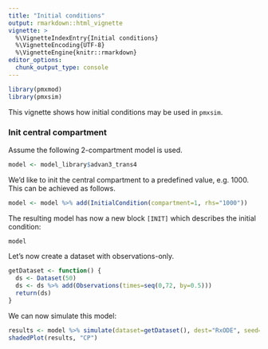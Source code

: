 ```yaml
---
title: "Initial conditions"
output: rmarkdown::html_vignette
vignette: >
  %\VignetteIndexEntry{Initial conditions}
  %\VignetteEncoding{UTF-8}
  %\VignetteEngine{knitr::rmarkdown}
editor_options: 
  chunk_output_type: console
---
```


```r
library(pmxmod)
library(pmxsim)
```

This vignette shows how initial conditions may be used in `pmxsim`.

### Init central compartment

Assume the following 2-compartment model is used.

```r
model <- model_library$advan3_trans4
```

We'd like to init the central compartment to a predefined value, e.g. 1000.  
This can be achieved as follows.

```r
model <- model %>% add(InitialCondition(compartment=1, rhs="1000"))
```

The resulting model has now a new block `[INIT]` which describes the initial condition:

```r
model
```

Let's now create a dataset with observations-only.

```r
getDataset <- function() {
  ds <- Dataset(50)
  ds <- ds %>% add(Observations(times=seq(0,72, by=0.5)))
  return(ds)
}
```

We can now simulate this model:

```r
results <- model %>% simulate(dataset=getDataset(), dest="RxODE", seed=1)
shadedPlot(results, "CP")
```
